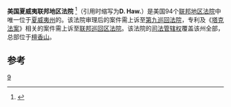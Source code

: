 {{Infobox U.S. district court
|district name =  美国夏威夷联邦地区法院
|abbrev = D. Haw.
|appeals to = 第九巡回
|map image name = 
|map image width = 200
|map image caption = 
|seal = 
|seal size = 160
|established = 1900年6月
|judges assigned = 13
|chief judge =Susan Oki Mollway
|official site = http://www.hid.uscourts.gov
}}

'''美国夏威夷联邦地区法院''' <ref name="中文名参考">{{cite web | url=http://article.chinalawinfo.com/article_print.asp?articleid=52703 | title=中文名参考 | accessdate=2013-08-08 }}{{dead link|date=2018年4月 |bot=InternetArchiveBot |fix-attempted=yes }}</ref>（引用时缩写为'''D. Haw.'''）是美国94个[[联邦地区法院|联邦地区法院]]中唯一位于[[夏威夷州|夏威夷州]]的。该法院审理后的案件需上诉至[[美国联邦第九巡回上诉法院|第九巡回法院]]，专利及《[[塔克法案|塔克法案]]》相关的案件需上诉至[[联邦巡回区法院|联邦巡回区法院]]。该法院的[[司法管辖权|司法管辖权]]覆盖该州全部，总部位于[[檀香山|檀香山]]。

==参考==
{{reflist}}
{{联邦地区法院}}

[[Category:美国联邦地区法院|9]]